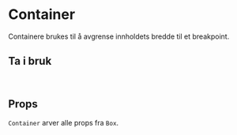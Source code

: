
<Meta of={ContainerStories} />

# Container

Containere brukes til å avgrense innholdets bredde til et breakpoint.

<Canvas of={ContainerStories.Container} />

## Ta i bruk

```jsx
import { Container } from "@kvib/react";
```

## Props

`Container` arver alle props fra `Box`.

<Controls of={ContainerStories.Container} />
